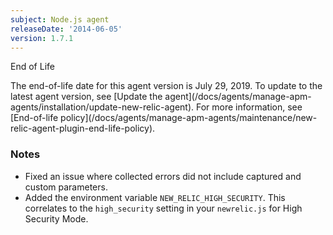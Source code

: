 ```yaml
---
subject: Node.js agent
releaseDate: '2014-06-05'
version: 1.7.1
---
```


End of Life

<Callout variant="important">
  The end-of-life date for this agent version is July 29, 2019. To update to the latest agent version, see [Update the agent](/docs/agents/manage-apm-agents/installation/update-new-relic-agent). For more information, see [End-of-life policy](/docs/agents/manage-apm-agents/maintenance/new-relic-agent-plugin-end-life-policy).
</Callout>

### Notes

* Fixed an issue where collected errors did not include captured and custom parameters.
* Added the environment variable `NEW_RELIC_HIGH_SECURITY`. This correlates to the `high_security` setting in your `newrelic.js` for High Security Mode.
